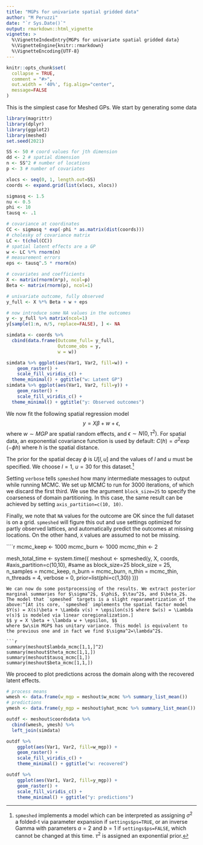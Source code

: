 ```yaml
---
title: "MGPs for univariate spatial gridded data"
author: "M Peruzzi"
date: "`r Sys.Date()`"
output: rmarkdown::html_vignette
vignette: >
  %\VignetteIndexEntry{MGPs for univariate spatial gridded data}
  %\VignetteEngine{knitr::rmarkdown}
  %\VignetteEncoding{UTF-8}
---
```


```r
knitr::opts_chunk$set(
  collapse = TRUE,
  comment = "#>",
  out.width = '40%', fig.align="center",
  message=FALSE
)
```

This is the simplest case for Meshed GPs. We start by generating some data

```r
library(magrittr)
library(dplyr)
library(ggplot2)
library(meshed)
set.seed(2021)

SS <- 50 # coord values for jth dimension 
dd <- 2 # spatial dimension
n <- SS^2 # number of locations
p <- 3 # number of covariates

xlocs <- seq(0, 1, length.out=SS)
coords <- expand.grid(list(xlocs, xlocs))

sigmasq <- 1.5
nu <- 0.5
phi <- 10
tausq <- .1

# covariance at coordinates
CC <- sigmasq * exp(-phi * as.matrix(dist(coords)))
# cholesky of covariance matrix
LC <- t(chol(CC))
# spatial latent effects are a GP
w <- LC %*% rnorm(n)
# measurement errors
eps <- tausq^.5 * rnorm(n)

# covariates and coefficients 
X <- matrix(rnorm(n*p), ncol=p)
Beta <- matrix(rnorm(p), ncol=1)

# univariate outcome, fully observed
y_full <- X %*% Beta + w + eps

# now introduce some NA values in the outcomes
y <- y_full %>% matrix(ncol=1)
y[sample(1:n, n/5, replace=FALSE), ] <- NA

simdata <- coords %>%
  cbind(data.frame(Outcome_full= y_full, 
                   Outcome_obs = y,
                   w = w)) 

simdata %>% ggplot(aes(Var1, Var2, fill=w)) +
    geom_raster() + 
    scale_fill_viridis_c() +
  theme_minimal() + ggtitle("w: Latent GP")
simdata %>% ggplot(aes(Var1, Var2, fill=y)) +
    geom_raster() + 
    scale_fill_viridis_c() + 
  theme_minimal() + ggtitle("y: Observed outcomes")
```
We now fit the following spatial regression model 
$$ y = X \beta + w + \epsilon, $$
where $w \sim MGP$ are spatial random effects, and $\epsilon \sim N(0, \tau^2)$. For spatial data, an exponential covariance function is used by default: $C(h) = \sigma^2 \exp( -\phi h )$ where $h$ is the spatial distance.

The prior for the spatial decay $\phi$ is $U[l,u]$ and the values of $l$ and $u$ must be specified. We choose $l=1$, $u=30$ for this dataset.^[`spmeshed` implements a model which can be interpreted as assigning $\sigma^2$ a folded-t via parameter expansion if `settings$ps=TRUE`, or an inverse Gamma with parameters $a=2$ and $b=1$ if `settings$ps=FALSE`, which cannot be changed at this time. $\tau^2$ is assigned an exponential prior.] 

Setting `verbose` tells `spmeshed` how many intermediate messages to output while running MCMC. We set up MCMC to run for 3000 iterations, of which we discard the first third. We use the argument `block_size=25` to specify the coarseness of domain partitioning. In this case, the same result can be achieved by setting `axis_partition=c(10, 10)`. 

Finally, we note that `NA` values for the outcome are OK since the full dataset is on a grid. `spmeshed` will figure this out and use settings optimized for partly observed lattices, and automatically predict the outcomes at missing locations. On the other hand, `X` values are assumed to not be missing. 

````r
mcmc_keep <- 1000
mcmc_burn <- 1000
mcmc_thin <- 2

mesh_total_time <- system.time({
  meshout <- spmeshed(y, X, coords,
                      #axis_partition=c(10,10), #same as block_size=25
                      block_size = 25,
                      n_samples = mcmc_keep, n_burn = mcmc_burn, n_thin = mcmc_thin, 
                      n_threads = 4,
                      verbose = 0,
                      prior=list(phi=c(1,30))
  )})
```
We can now do some postprocessing of the results. We extract posterior marginal summaries for $\sigma^2$, $\phi$, $\tau^2$, and $\beta_2$. The model that `spmeshed` targets is a slight reparametrization of the above:^[At its core, `spmeshed` implements the spatial factor model $Y(s) = X(s)\beta + \Lambda v(s) + \epsilon(s)$ where $w(s) = \Lambda v(s)$ is modeled via linear coregionalization.]
$$ y = X \beta + \lambda w + \epsilon, $$
where $w\sim MGP$ has unitary variance. This model is equivalent to the previous one and in fact we find $\sigma^2=\lambda^2$. 

```r
summary(meshout$lambda_mcmc[1,1,]^2)
summary(meshout$theta_mcmc[1,1,])
summary(meshout$tausq_mcmc[1,])
summary(meshout$beta_mcmc[1,1,])
```
We proceed to plot predictions across the domain along with the recovered latent effects.
```r
# process means
wmesh <- data.frame(w_mgp = meshout$w_mcmc %>% summary_list_mean())
# predictions
ymesh <- data.frame(y_mgp = meshout$yhat_mcmc %>% summary_list_mean())

outdf <- meshout$coordsdata %>% 
  cbind(wmesh, ymesh) %>%
  left_join(simdata)

outdf %>% 
    ggplot(aes(Var1, Var2, fill=w_mgp)) +
    geom_raster() +
    scale_fill_viridis_c() +
    theme_minimal() + ggtitle("w: recovered")

outdf %>% 
    ggplot(aes(Var1, Var2, fill=y_mgp)) +
    geom_raster() +
    scale_fill_viridis_c() +
    theme_minimal() + ggtitle("y: predictions")
```
